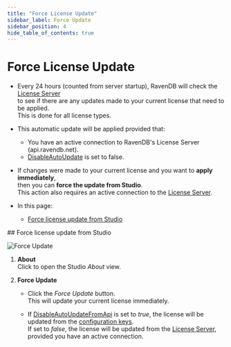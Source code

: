 ```yaml
---
title: "Force License Update"
sidebar_label: Force Update
sidebar_position: 4
hide_table_of_contents: true
---
```



# Force License Update
<Admonition type="note" title="Note">

* Every 24 hours (counted from server startup), RavenDB will check the [License Server](../../start/licensing/licensing-overview.mdx#license-server)  
  to see if there are any updates made to your current license that need to be applied.  
  This is done for all license types.  

* This automatic update will be applied provided that:  
  * You have an active connection to RavenDB's License Server (api.ravendb.net).  
  * [DisableAutoUpdate](../../server/configuration/license-configuration.mdx#license.disableautoupdate) is set to false.  

* If changes were made to your current license and you want to **apply immediately**,    
  then you can **force the update from Studio**.  
  This action also requires an active connection to the [License Server](../../start/licensing/licensing-overview.mdx#license-server).

* In this page:
    * [Force license update from Studio](../../start/licensing/force-update.mdx#force-license-update-from-studio)

</Admonition>
## Force license update from Studio

![Force Update](./assets/force-update.png)

1. **About**  
   Click to open the Studio _About_ view.  

2. **Force Update**  

   * Click the _Force Update_ button.  
     This will update your current license immediately.  
   
   * If [DisableAutoUpdateFromApi](../../server/configuration/license-configuration.mdx#license.disableautoupdatefromapi) is set to _true_,
     the license will be updated from the [configuration keys](../../start/licensing/activate-license.mdx#activate-license-with-configuration-keys).  
     If set to _false_, the license will be updated from the [License Server](../../start/licensing/licensing-overview.mdx#license-server), provided you have an active connection.  



